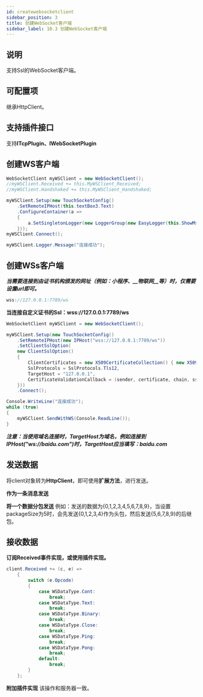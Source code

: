 ```yaml
---
id: createwebsocketclient
sidebar_position: 3
title: 创建WebSocket客户端
sidebar_label: 10.3 创建WebSocket客户端
---
```



## 说明

支持Ssl的WebSocket客户端。


## 可配置项

继承HttpClient。

<a name="QMJHm"></a>

## 支持插件接口

支持**ITcpPlugin、IWebSocketPlugin**

<a name="zKCwx"></a>

## 创建WS客户端

```csharp
WebSocketClient myWSClient = new WebSocketClient();
//myWSClient.Received += this.MyWSClient_Received;
//myWSClient.Handshaked += this.MyWSClient_Handshaked;

myWSClient.Setup(new TouchSocketConfig()
    .SetRemoteIPHost(this.textBox3.Text)
    .ConfigureContainer(a =>
    {
        a.SetSingletonLogger(new LoggerGroup(new EasyLogger(this.ShowMsg), new FileLogger()));
    }));
myWSClient.Connect();

myWSClient.Logger.Message("连接成功");
```

<a name="xWVU6"></a>

## 创建WSs客户端

***当需要连接到由证书机构颁发的网址（例如：**小程序**、\_\_物联网\_\_等）时，仅需要设置url即可。***

```csharp
wss://127.0.0.1:7789/ws
```

**当连接自定义证书的Ssl：wss://127.0.0.1:7789/ws**

```csharp
WebSocketClient myWSClient = new WebSocketClient();

myWSClient.Setup(new TouchSocketConfig()
    .SetRemoteIPHost(new IPHost("wss://127.0.0.1:7789/ws"))
    .SetClientSslOption(
    new ClientSslOption()
    {
        ClientCertificates = new X509CertificateCollection() { new X509Certificate2("RRQMSocket.pfx", "RRQMSocket") },
        SslProtocols = SslProtocols.Tls12,
        TargetHost = "127.0.0.1",
        CertificateValidationCallback = (sender, certificate, chain, sslPolicyErrors) => { return true; }
    }))
    .Connect();

Console.WriteLine("连接成功");
while (true)
{
    myWSClient.SendWithWS(Console.ReadLine());
}
```

***注意：当使用域名连接时，TargetHost为域名，例如连接到IPHost("ws://baidu.com")时，TargetHost应当填写：baidu.com*** <a name="JKBcN"></a>

## 发送数据

将client对象转为**HttpClient**，即可使用**扩展方法**，进行发送。

**作为一条消息发送**


**将一个数据分包发送**
例如：发送的数据为{0,1,2,3,4,5,6,7,8,9}，当设置packageSize为5时，会先发送{0,1,2,3,4}作为头包，然后发送{5,6,7,8,9}的后继包。


<a name="RhCgs"></a>

## 接收数据

**订阅Received事件实现，或使用插件实现。**

```csharp
client.Received += (c, e) =>
    {
        switch (e.Opcode)
        {
            case WSDataType.Cont:
                break;
            case WSDataType.Text:
                break;
            case WSDataType.Binary:
                break;
            case WSDataType.Close:
                break;
            case WSDataType.Ping:
                break;
            case WSDataType.Pong:
                break;
            default:
                break;
        }
    };
```

**附加插件实现**
该操作和服务器一致。
